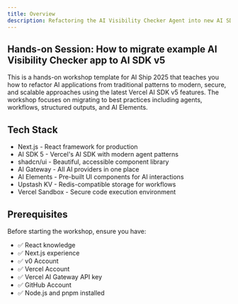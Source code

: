 ```yaml
---
title: Overview
description: Refactoring the AI Visibility Checker Agent into new AI SDK features using Next.js and the AI Gateway.
---
```


## Hands-on Session: How to migrate example AI Visibility Checker app to AI SDK v5

This is a hands-on workshop template for AI Ship 2025 that teaches you how to refactor AI applications from traditional patterns to modern, secure, and scalable approaches using the latest Vercel AI SDK v5 features. The workshop focuses on migrating to best practices including agents, workflows, structured outputs, and AI Elements.

## Tech Stack

- Next.js - React framework for production
- AI SDK 5 - Vercel's AI SDK with modern agent patterns
- shadcn/ui - Beautiful, accessible component library
- AI Gateway - All AI providers in one place
- AI Elements - Pre-built UI components for AI interactions
- Upstash KV - Redis-compatible storage for workflows
- Vercel Sandbox - Secure code execution environment

## Prerequisites

Before starting the workshop, ensure you have:

- ✅ React knowledge
- ✅ Next.js experience
- ✅ v0 Account
- ✅ Vercel Account
- ✅ Vercel AI Gateway API key
- ✅ GitHub Account
- ✅ Node.js and pnpm installed
